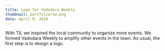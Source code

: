 ```yaml
---
title: Logo for Vadodara Weekly
thumbnail: portfolio/vw.png
date: April 9, 2018
---
```


With TIL we inspired the local community to organize more events. We formed
Vadodara Weekly to amplify other events in the town. As usual, the first step is
to design a logo.
